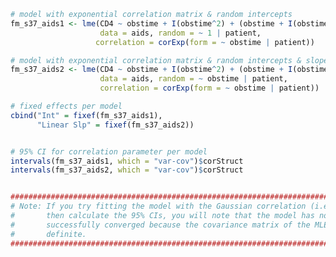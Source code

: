 ```r
# model with exponential correlation matrix & random intercepts
fm_s37_aids1 <- lme(CD4 ~ obstime + I(obstime^2) + (obstime + I(obstime^2)):drug, 
                    data = aids, random = ~ 1 | patient, 
                   correlation = corExp(form = ~ obstime | patient))

# model with exponential correlation matrix & random intercepts & slopes
fm_s37_aids2 <- lme(CD4 ~ obstime + I(obstime^2) + (obstime + I(obstime^2)):drug, 
                    data = aids, random = ~ obstime | patient, 
                    correlation = corExp(form = ~ obstime | patient))

# fixed effects per model
cbind("Int" = fixef(fm_s37_aids1), 
      "Linear Slp" = fixef(fm_s37_aids2))


# 95% CI for correlation parameter per model
intervals(fm_s37_aids1, which = "var-cov")$corStruct
intervals(fm_s37_aids2, which = "var-cov")$corStruct


############################################################################################
# Note: If you try fitting the model with the Gaussian correlation (i.e., corGaus()), and  #
#       then calculate the 95% CIs, you will note that the model has not actually          #
#       successfully converged because the covariance matrix of the MLEs is non-positive   # 
#       definite.                                                                          #
############################################################################################
```

